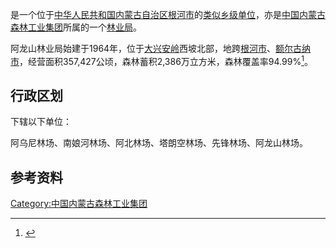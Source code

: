 {{中国乡级行政区
|行政区全称           = {{PAGENAMEBASE}}<br>阿龙山森林工业有限公司
|上级行政区           = [[中国内蒙古森林工业集团|中国内蒙古森林工业集团]]<br>[[内蒙古大兴安岭重点国有林管理局|内蒙古大兴安岭重点国有林管理局]]
|政府驻地             = [[根河市|根河市]][[阿龙山镇|阿龙山镇]]
}}

'''{{PAGENAMEBASE}}'''是一个位于[[中华人民共和国|中华人民共和国]][[内蒙古自治区|内蒙古自治区]][[根河市|根河市]]的[[类似乡级单位|类似乡级单位]]，亦是[[中国内蒙古森林工业集团|中国内蒙古森林工业集团]]所属的一个[[林业局|林业局]]。

阿龙山林业局始建于1964年，位于[[大兴安岭|大兴安岭]]西坡北部，地跨[[根河市|根河市]]、[[额尔古纳市|额尔古纳市]]，经营面积357,427公顷，森林蓄积2,386万立方米，森林覆盖率94.99%<ref>{{cite book |editor=李洪君 |title=《内蒙古大兴安岭林管局中国内蒙古森工集团统计资料汇编》 |date=2012.08 |publisher=中国统计出版社 |isbn=978-7-5037-6535-3}}</ref>。

== 行政区划 ==
{{PAGENAMEBASE}}下辖以下单位：

阿乌尼林场、南娘河林场、阿北林场、塔朗空林场、先锋林场、阿龙山林场。

== 参考资料 ==
{{reflist}}

{{内蒙古行政区划小作品}}
{{根河市行政区划}}
{{中华人民共和国林业区划|蒙}}

[[Category:中国内蒙古森林工业集团|Category:中国内蒙古森林工业集团]]
